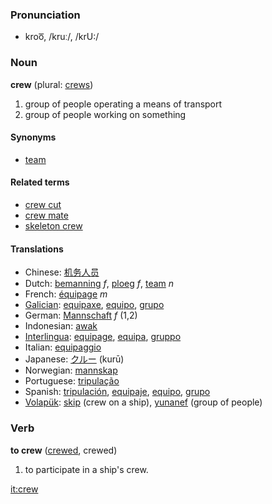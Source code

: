 ===Pronunciation===
*kroo͞, /kruː/, /krU:/

=== Noun ===
'''crew''' (plural: [[crews]])

#group of people operating a means of transport
#group of people working on something

==== Synonyms ====
*[[team]]

==== Related terms ====
*[[crew cut]]
*[[crew mate]]
*[[skeleton crew]]

==== Translations ====
*Chinese: [[机务人员]]
*Dutch: [[bemanning]] ''f'', [[ploeg]] ''f'', [[team]] ''n''
*French: [[équipage]] ''m''
*[[Galician]]: [[equipaxe]], [[equipo]], [[grupo]]
*German: [[Mannschaft]] ''f'' (1,2)
*Indonesian: [[awak]]
*[[Interlingua]]: [[equipage]], [[equipa]], [[gruppo]]
*Italian: [[equipaggio]]
*Japanese: [[クルー]] (kurū)
*Norwegian: [[mannskap]]
*Portuguese: [[tripulação]]
*Spanish: [[tripulación]], [[equipaje]], [[equipo]], [[grupo]]
*[[Volapük]]: [[skip]] (crew on a ship), [[yunanef]] (group of people)

=== Verb ===
'''to crew''' ([[crewed]], crewed)

# to participate in a ship's crew.

[[it:crew]]